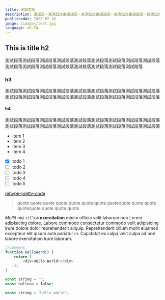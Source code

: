 ```yaml
---
title: 測試文章
description: 這這是一篇測試文章這這是一篇測試文章這這是一篇測試文章這這是一篇測試文章這這是一篇測試文章這這是一篇測試文章
publishedAt: 2023-07-10
image: /images/test.jpg
language: zh-TW
---
```


## This is title h2
測試段落測試段落測試段落測試段落測試段落測試段落測試段落測試段落測試段落測試段落測試段落測試段落測試段落測試段落測試段落測試段落測試段落

### h3
測試段落測試段落測試段落測試段落測試段落測試段落測試段落測試段落測試段落測試段落測試段落測試段落測試段落測試段落測試段落測試段落測試段落測試段落

#### h4
測試段落測試段落測試段落測試段落測試段落測試段落測試段落測試段落測試段落測試段落測試段落測試段落測試段落測試段落測試段落測試段落測試段落測試段落

- item 1
- item 2
- item 3
- item 4

- [x] todo 1
- [ ] todo 2
- [ ] todo 3
- [ ] todo 4
- [ ] todo 5

[rehype-pretty-code](https://rehype-pretty-code.netlify.app/)

> quote quote quote quote quote quote quote quotequote quote quote quotequote quote quote quote

*Mollit* nisi `cillum` **exercitation** minim officia velit laborum non Lorem
adipisicing dolore. Labore commodo consectetur commodo velit adipisicing irure
dolore dolor reprehenderit aliquip. Reprehenderit cillum mollit eiusmod
excepteur elit ipsum aute pariatur in. Cupidatat ex culpa velit culpa ad non
labore exercitation irure laborum.

```js title="sdqwe" {1}
//comment
function HelloWord() {
	return (
		<div>Hello World!</div>
	);
}
```

```js title="sdjdowe"
const string = '';
const bollean = false;
```

```js title="sdwe"
const string = 'hello world';
```
